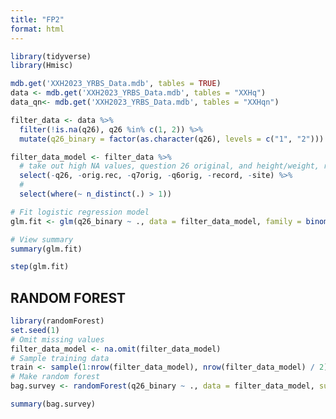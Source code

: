 ```yaml
---
title: "FP2"
format: html
---
```


```r
library(tidyverse)
library(Hmisc)

mdb.get('XXH2023_YRBS_Data.mdb', tables = TRUE)
data <- mdb.get('XXH2023_YRBS_Data.mdb', tables = "XXHq")
data_qn<- mdb.get('XXH2023_YRBS_Data.mdb', tables = "XXHqn")

```

```r
filter_data <- data %>%
  filter(!is.na(q26), q26 %in% c(1, 2)) %>%
  mutate(q26_binary = factor(as.character(q26), levels = c("1", "2")))

filter_data_model <- filter_data %>% 
  # take out high NA values, question 26 original, and height/weight, record (ID)
  select(-q26, -orig.rec, -q7orig, -q6orig, -record, -site) %>% 
  # 
  select(where(~ n_distinct(.) > 1))

# Fit logistic regression model
glm.fit <- glm(q26_binary ~ ., data = filter_data_model, family = binomial())

# View summary
summary(glm.fit)
```

```r
step(glm.fit)
```

## RANDOM FOREST
```r
library(randomForest)
set.seed(1)
# Omit missing values
filter_data_model <- na.omit(filter_data_model)
# Sample training data
train <- sample(1:nrow(filter_data_model), nrow(filter_data_model) / 2)
# Make random forest
bag.survey <- randomForest(q26_binary ~ ., data = filter_data_model, subset = train, mtry = 12, importance = TRUE)
```

```r
summary(bag.survey)
```



